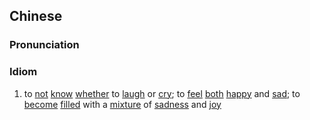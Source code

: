 {{also|忧喜交集}}
==Chinese==
{{zh-forms|s=忧喜交集|type=22}}

===Pronunciation===
{{zh-pron
|m=yōuxǐ jiāojí
|cat=id
}}

===Idiom===
{{zh-idiom}}

# to [[not]] [[know]] [[whether]] to [[laugh]] or [[cry]]; to [[feel]] [[both]] [[happy]] and [[sad]]; to [[become]] [[filled]] with a [[mixture]] of [[sadness]] and [[joy]]